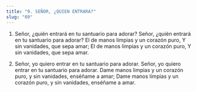 ```yaml
---
title: "9. SEÑOR, ¿QUIEN ENTRARA?"
slug: "09"
---
```


1. Señor, ¿quién entrará en tu santuario para adorar?
Señor, ¿quién entrará en tu santuario para adorar?
El de manos limpias y un corazón puro, Y sin vanidades, que sepa amar;
El de manos limpias y un corazón puro, Y sin vanidades, que sepa amar.

2.   Señor, yo quiero entrar en tu santuario para adorar.
Señor, yo quiero entrar en tu santuario para adorar.
Dame manos limpias y un corazón puro, y sin vanidades, enséñame a amar;
Dame manos limpias y un corazón puro, y sin vanidades, enséñame a amar.
